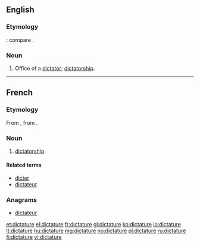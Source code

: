 ==English==

===Etymology===
{{etyl|la|en}} {{lena}} {{term|dictatura}}: compare {{etyl|fr|-}} {{term|dictature|lang=fr}}.

===Noun===
{{en-noun}}

# {{context|obsolete|lang=en}} Office of a [[dictator]]; [[dictatorship]].
#: {{rfquotek|Francis Bacon}}

----

==French==
{{wikipedia|lang=fr}}

===Etymology===
From {{etyl|la|fr}} {{term/t|la|dictātūra}}, from {{term/t|la|dictō}}.

===Noun===
{{fr-noun|f}}

# [[dictatorship]]

====Related terms====
* [[dicter]]
* [[dictateur]]

===Anagrams===
* [[dictateur#French|dictateur]]

[[et:dictature]]
[[el:dictature]]
[[fr:dictature]]
[[gl:dictature]]
[[ko:dictature]]
[[io:dictature]]
[[lt:dictature]]
[[hu:dictature]]
[[mg:dictature]]
[[no:dictature]]
[[pl:dictature]]
[[ru:dictature]]
[[fi:dictature]]
[[vi:dictature]]